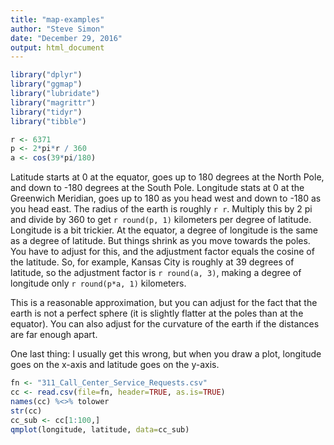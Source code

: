 ```yaml
---
title: "map-examples"
author: "Steve Simon"
date: "December 29, 2016"
output: html_document
---
```


```r
library("dplyr")
library("ggmap")
library("lubridate")
library("magrittr")
library("tidyr")
library("tibble")

r <- 6371
p <- 2*pi*r / 360
a <- cos(39*pi/180)
```

Latitude starts at 0 at the equator, goes up to 180 degrees at the North Pole, and down to -180 degrees at the South Pole. Longitude stats at 0 at the Greenwich Meridian, goes up to 180 as you head west and down to -180 as you head east. The radius of the earth is roughly `r r`. Multiply this by 2 pi and divide by 360 to get `r round(p, 1)` kilometers per degree of latitude. Longitude is a bit trickier. At the equator, a degree of longitude is the same as a degree of latitude. But things shrink as you move towards the poles. You have to adjust for this, and the adjustment factor equals the cosine of the latitude. So, for example, Kansas City is roughly at 39 degrees of latitude, so the adjustment factor is `r round(a, 3)`, making a degree of longitude only `r round(p*a, 1)` kilometers.

This is a reasonable approximation, but you can adjust for the fact that the earth is not a perfect sphere (it is slightly flatter at the poles than at the equator). You can also adjust for the curvature of the earth if the distances are far enough apart. 

One last thing: I usually get this wrong, but when you draw a plot, longitude goes on the x-axis and latitude goes on the y-axis.

```r
fn <- "311_Call_Center_Service_Requests.csv"
cc <- read.csv(file=fn, header=TRUE, as.is=TRUE)
names(cc) %<>% tolower
str(cc)
cc_sub <- cc[1:100,]
qmplot(longitude, latitude, data=cc_sub)
```